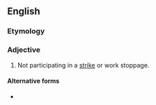 ==English==

===Etymology===
{{prefix|en|non|striking}}

===Adjective===
{{en-adj|-}}

# Not participating in a [[strike]] or work stoppage.

====Alternative forms====
* {{l|en|non-striking}}
